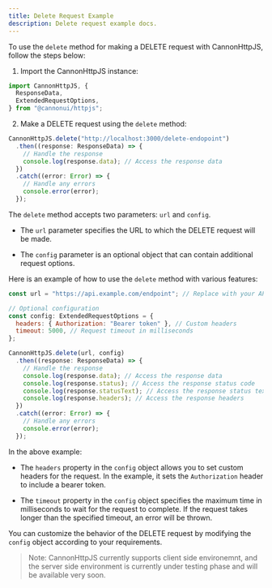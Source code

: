 ```yaml
---
title: Delete Request Example
description: Delete request example docs.
---
```


To use the `delete` method for making a DELETE request with CannonHttpJS, follow the steps below:

1. Import the CannonHttpJS instance:

```javascript
import CannonHttpJS, {
  ResponseData,
  ExtendedRequestOptions,
} from "@cannonui/httpjs";
```

2. Make a DELETE request using the `delete` method:

```javascript
CannonHttpJS.delete("http://localhost:3000/delete-endopoint")
  .then((response: ResponseData) => {
    // Handle the response
    console.log(response.data); // Access the response data
  })
  .catch((error: Error) => {
    // Handle any errors
    console.error(error);
  });
```

The `delete` method accepts two parameters: `url` and `config`.

- The `url` parameter specifies the URL to which the DELETE request will be made.

- The `config` parameter is an optional object that can contain additional request options.

Here is an example of how to use the `delete` method with various features:

```javascript
const url = "https://api.example.com/endpoint"; // Replace with your API endpoint

// Optional configuration
const config: ExtendedRequestOptions = {
  headers: { Authorization: "Bearer token" }, // Custom headers
  timeout: 5000, // Request timeout in milliseconds
};

CannonHttpJS.delete(url, config)
  .then((response: ResponseData) => {
    // Handle the response
    console.log(response.data); // Access the response data
    console.log(response.status); // Access the response status code
    console.log(response.statusText); // Access the response status text
    console.log(response.headers); // Access the response headers
  })
  .catch((error: Error) => {
    // Handle any errors
    console.error(error);
  });
```

In the above example:

- The `headers` property in the `config` object allows you to set custom headers for the request. In the example, it sets the `Authorization` header to include a bearer token.

- The `timeout` property in the `config` object specifies the maximum time in milliseconds to wait for the request to complete. If the request takes longer than the specified timeout, an error will be thrown.

You can customize the behavior of the DELETE request by modifying the `config` object according to your requirements.

> Note: CannonHttpJS currently supports client side environemnt, and the server side environment is currently under testing phase and will be available very soon.
